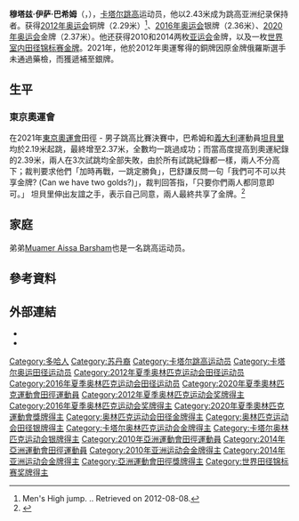 {{noteTA|G1=Sports|1=zh-hans:0米;zh-hk:0米;zh-tw:0公尺
|2=zh-hans:巴希姆;zh-hk:巴舒謙;zh-tw:巴爾希姆
|3=zh-hans:坦贝里;zh-hk:譚貝利;zh-tw:坦貝里;}}
{{Infobox sportsperson
| name                      = 穆塔兹·伊萨·巴希姆<br />Mutaz Essa Barshim
| image                     = Mutaz essa barshim.jpg
| alt                       = 
| real_name                 = 
| native_name               = 
| native_name_lang          = 
| romanizedname             = 
| english_name              = 
| birth_name                = 
| nationality               = {{QAT}}
| national_team             = {{QAT}}
| ethnicity                 = 
| hometown                  = 
| citizenship               = 
| birth_date                = {{Birth date and age|year=1991|month=6|day=24}}
| birth_place               = {{QAT}}多哈
| death_date                = 
| death_place               = 
| resting_place             = 
| resting_place_coordinates = 
| monuments                 = 
| residence                 = {{QAT}}多哈
| education                 = 
| alma_mater                = 
| occupation                = 
| years_active              = 2007年-
| height                    = {{height|m=1.88}}
| weight                    = {{weight|kg=65}}
| spouse                    = 
| country                   = {{QAT}}
| sport                     = 田徑
| event                     = 跳高
| collegeteam               = 
| team                      = 
| coach                     = 
| retired                   = 
| coaching                  = 
| worlds                    = 
{{ubl
|'''2010年世界青年田徑錦標賽'''：跳高第一名
|'''2011年鑽石聯賽多哈站'''：跳高第三名
|'''2011年國際軍人夏季運動會'''：跳高第一名
|'''2011年世界田徑錦標賽'''：跳高第七名
|'''2012年世界室內田徑錦標賽'''：跳高第九名
|'''2013年鑽石聯賽多哈站'''：跳高第二名
|'''2013年鑽石聯賽上海站'''：跳高第一名
|'''2013年世界田徑錦標賽'''：跳高第二名
|'''2014年世界室內田徑錦標賽'''：跳高第一名
|'''2014年鑽石聯賽多哈站'''：跳高第四名
|'''2014年鑽石聯賽布魯塞爾站'''：跳高第一名
|'''2014年IAAF洲際盃'''：跳高第三名
|'''2015年鑽石聯賽上海站'''：跳高第一名
|'''2015年世界田徑錦標賽'''：跳高第四名
|'''2016年世界室內田徑錦標賽'''：跳高第四名
|'''2016年鑽石聯賽多哈站'''：跳高第七名
|'''2017年鑽石聯賽多哈站'''：跳高第一名
|'''2017年鑽石聯賽上海站'''：跳高第一名
|'''2017年鑽石聯賽奧斯陸站'''：跳高第一名
|'''2017年鑽石聯賽巴黎站'''：跳高第一名
|'''2017年世界田徑錦標賽'''：跳高第一名
|'''2017年鑽石聯賽伯明罕站'''：跳高第一名
|'''2017年鑽石聯賽蘇黎世站'''：跳高第一名
|'''2018年世界室內田徑錦標賽'''：跳高第二名
|'''2018年鑽石聯賽多哈站'''：跳高第一名
|'''2018年鑽石聯賽尤金站'''：跳高第一名
|'''2018年鑽石聯賽奧斯陸站'''：跳高第一名
|'''2019年世界田徑錦標賽'''：跳高第一名
}}
| regionals                 = 
{{ubl
|'''2010年亞洲室內田徑錦標賽'''：跳高第一名
|'''2010年亞洲青年田徑錦標賽'''：跳高第一名
|'''2010年亞洲運動會'''：跳高第一名
|'''2011年亞洲田徑錦標賽'''：跳高第一名
|'''2011年泛阿拉伯運動會'''：跳高第一名
|'''2012年亞洲室內田徑錦標賽'''：跳高第一名
|'''2014年亞洲室內田徑錦標賽'''：跳高第一名
|'''2014年亞洲運動會'''：跳高第一名
|'''2015年亞洲田徑錦標賽'''：跳高第三名
|'''2016年亞洲室內田徑錦標賽'''：跳高第一名
|'''2018年亞洲室內田徑錦標賽'''：跳高第一名
}}
| nationals                 = 
{{ubl
|'''2018年Golden Spike Ostrava'''：跳高第一名
|'''2018年GyulaiIstván紀念賽'''：跳高第一名
}}
| olympics                  = 
{{ubl
|'''2012年夏季奧林匹克運動會'''：跳高第二名
|'''2016年夏季奧林匹克運動會'''：跳高第二名
|'''2020年夏季奧林匹克運動會'''：跳高第一名
}}
| commonwealth              = 
| highestranking            = 
{{plainlist|
*【跳高】：第一名（2013年6月11日）
}}
| pb                        = 
{{ubl
|'''跳高'''：2.43公尺 （2014年 '''全國紀錄'''）
}}
| medaltemplates            = 
{{MedalCountry|{{QAT}}}}
{{MedalSport|男子田徑}}
{{MedalCompetition|亞洲室內田徑錦標賽}}
{{MedalGold|2010年伊朗德黑蘭|跳高}}
{{MedalGold|2012年中國浙江省杭州市|跳高}}
{{MedalGold|2014年中國浙江省杭州市|跳高}}
{{MedalGold|2016年卡達多哈|跳高}}
{{MedalGold|2018年伊朗德黑蘭|跳高}}
{{MedalCompetition|亞洲青年田徑錦標賽}}
{{MedalGold|2010年越南河內|跳高}}
{{MedalCompetition|世界青年田徑錦標賽}}
{{MedalGold|2010年加拿大紐賓士域省蒙克頓|跳高}}
{{MedalCompetition|亞洲運動會}}
{{MedalGold|2010年中國廣東省廣州市|跳高}}
{{MedalGold|2014年韓國仁川廣域市|跳高}}
{{MedalCompetition|鑽石聯賽多哈站}}
{{MedalBronze|2011年卡達多哈|跳高}}
{{MedalSilver|2013年卡達多哈|跳高}}
{{MedalGold|2017年卡達多哈|跳高}}
{{MedalGold|2018年卡達多哈|跳高}}
{{MedalCompetition|亞洲田徑錦標賽}}
{{MedalGold|2011年日本兵庫縣神戶市|跳高}}
{{MedalBronze|2015年中國湖北省武漢市漢陽區|跳高}}
{{MedalCompetition|國際軍人夏季運動會}}
{{MedalGold|2011年巴西里約熱內盧|跳高}}
{{MedalCompetition|泛阿拉伯運動會}}
{{MedalGold|2011年卡達多哈|跳高}}
{{MedalCompetition|夏季奧林匹克運動會}}
{{MedalSilver|2012年英國英格蘭倫敦|跳高}}
{{MedalSilver|2016年巴西里約熱內盧|跳高}}
{{MedalGold|2021年日本東京|跳高}}
{{MedalCompetition|鑽石聯賽上海站}}
{{MedalGold|2013年中國上海市|跳高}}
{{MedalGold|2015年中國上海市|跳高}}
{{MedalGold|2017年中國上海市|跳高}}
{{MedalCompetition|世界田徑錦標賽}}
{{MedalSilver|2013年俄羅斯莫斯科|跳高}}
{{MedalGold|2017年英國英格蘭倫敦|跳高}}
{{MedalGold|2019年卡達多哈|跳高}}
{{MedalCompetition|世界室內田徑錦標賽}}
{{MedalGold|2014年波蘭|跳高}}
{{MedalSilver|2018年英國英格蘭伯明罕|跳高}}
{{MedalCompetition|鑽石聯賽布魯塞爾站}}
{{MedalGold|2014年比利時布魯塞爾|跳高}}
{{MedalCompetition|IAAF洲際盃}}
{{MedalBronze|2014年摩洛哥馬拉喀什|跳高}}
{{MedalCompetition|鑽石聯賽奧斯陸站}}
{{MedalGold|2017年挪威奧斯陸|跳高}}
{{MedalGold|2018年挪威奧斯陸|跳高}}
{{MedalCompetition|鑽石聯賽巴黎站}}
{{MedalGold|2017年法國巴黎|跳高}}
{{MedalCompetition|鑽石聯賽伯明罕站}}
{{MedalGold|2017年英國英格蘭伯明罕|跳高}}
{{MedalCompetition|鑽石聯賽蘇黎世站}}
{{MedalGold|2017年瑞士蘇黎世|跳高}}
{{MedalCompetition|鑽石聯賽尤金站}}
{{MedalGold|2018年美國俄勒岡州雷恩縣尤金|跳高}}
{{MedalCompetition|Golden Spike Ostrava}}
{{MedalGold|2018年捷克Ostrava|跳高}}
{{MedalCompetition|GyulaiIstván紀念賽}}
{{MedalGold|2018年匈牙利Székesfehérvár|跳高}}
| show-medals               = 
| updated                   = 2021年8月1日
}}
'''穆塔兹·伊萨·巴希姆'''（{{lang-ar|معتز عيسى برشم}}，{{bd|1991年|6月24日||}}），[[卡塔尔|卡塔尔]][[跳高|跳高]]运动员，他以2.43米成为跳高亚洲纪录保持者。获得[[2012年奥运会|2012年奥运会]]铜牌（2.29米）<ref>Men's High jump. {{cite web |url=http://www.london2012.com/athletics/event/men-high-jump/index.html |title=存档副本 |accessdate=2012-08-07 |deadurl=yes |archiveurl=https://web.archive.org/web/20120810222937/http://www.london2012.com/athletics/event/men-high-jump/index.html |archivedate=2012-08-10 }}.. Retrieved on 2012-08-08.</ref>、[[2016年奥运会|2016年奥运会]]银牌（2.36米）、[[2020年奥运会|2020年奥运会]]金牌（2.37米）。他还获得2010和2014两枚[[亚运会|亚运会]]金牌，以及一枚[[世界室内田径锦标赛|世界室内田径锦标赛]][[金牌|金牌]]。2021年，他於2012年奧運奪得的銅牌因原金牌俄羅斯選手未通過藥檢，而獲遞補至銀牌。

== 生平 ==
=== 東京奧運會 ===
在2021年[[2020年夏季奧林匹克運動會|東京奧運會]]田徑 - 男子跳高比賽決賽中，巴希姆和[[義大利|義大利]]運動員[[吉安馬科·坦貝里|坦貝里]]均於2.19米起跳，最終增至2.37米，全數均一跳過成功；而當高度提高到奧運紀錄的2.39米，兩人在3次試跳均全部失敗，由於所有試跳紀錄都一樣，兩人不分高下；裁判要求他們「加時再戰，一跳定勝負」，巴舒謙反問一句「我們可不可以共享金牌? (Can we have two golds?)」，裁判回答指，「只要你們兩人都同意即可。」 坦貝里伸出友誼之手，表示自己同意，兩人最終共享了金牌。<ref>{{Cite web|title=【東京奧運】「可以有兩個金牌嗎？」男子跳高首次分「金」友誼萬歲|url=https://hk.sports.yahoo.com/news/%E6%9D%B1%E4%BA%AC%E5%A5%A7%E9%81%8B-%E5%8F%AF%E4%BB%A5%E6%9C%89%E5%85%A9%E5%80%8B%E9%87%91%E7%89%8C%E5%97%8E-%E7%94%B7%E5%AD%90%E8%B7%B3%E9%AB%98%E9%A6%96%E6%AC%A1%E5%88%86-%E9%87%91-%E5%8F%8B%E8%AA%BC%E8%90%AC%E6%AD%B2-070521632.html|access-date=2021-08-02|work=hk.sports.yahoo.com|language=zh-Hant-HK|archive-date=2021-08-02|archive-url=https://web.archive.org/web/20210802085531/https://hk.sports.yahoo.com/news/%E6%9D%B1%E4%BA%AC%E5%A5%A7%E9%81%8B-%E5%8F%AF%E4%BB%A5%E6%9C%89%E5%85%A9%E5%80%8B%E9%87%91%E7%89%8C%E5%97%8E-%E7%94%B7%E5%AD%90%E8%B7%B3%E9%AB%98%E9%A6%96%E6%AC%A1%E5%88%86-%E9%87%91-%E5%8F%8B%E8%AA%BC%E8%90%AC%E6%AD%B2-070521632.html|dead-url=no}}</ref>

== 家庭 ==
弟弟[[Muamer_Aissa_Barsham|Muamer Aissa Barsham]]也是一名跳高运动员。

== 參考資料 ==
{{Reflist}}

== 外部連結 ==
* {{IOC profile|id=mutaz-essa-barshim}}
* {{IAAF name|253964}}

{{亚洲运动会田径比赛男子跳高冠军}}
{{奥林匹克运动会田径比赛男子跳高冠军}}

{{Authority control}}
{{DEFAULTSORT:Barshim, Mutaz Essa}}
[[Category:多哈人|Category:多哈人]]
[[Category:苏丹裔|Category:苏丹裔]]
[[Category:卡塔尔跳高运动员|Category:卡塔尔跳高运动员]]
[[Category:卡塔尔奥运田径运动员|Category:卡塔尔奥运田径运动员]]
[[Category:2012年夏季奥林匹克运动会田径运动员|Category:2012年夏季奥林匹克运动会田径运动员]]
[[Category:2016年夏季奥林匹克运动会田径运动员|Category:2016年夏季奥林匹克运动会田径运动员]]
[[Category:2020年夏季奧林匹克運動會田徑運動員|Category:2020年夏季奧林匹克運動會田徑運動員]]
[[Category:2012年夏季奥林匹克运动会奖牌得主|Category:2012年夏季奥林匹克运动会奖牌得主]]
[[Category:2016年夏季奥林匹克运动会奖牌得主|Category:2016年夏季奥林匹克运动会奖牌得主]]
[[Category:2020年夏季奧林匹克運動會獎牌得主|Category:2020年夏季奧林匹克運動會獎牌得主]]
[[Category:奥林匹克运动会田径金牌得主|Category:奥林匹克运动会田径金牌得主]]
[[Category:奥林匹克运动会田径银牌得主|Category:奥林匹克运动会田径银牌得主]]
[[Category:卡塔尔奥林匹克运动会金牌得主|Category:卡塔尔奥林匹克运动会金牌得主]]
[[Category:卡塔尔奥林匹克运动会银牌得主|Category:卡塔尔奥林匹克运动会银牌得主]]
[[Category:2010年亞洲運動會田徑運動員|Category:2010年亞洲運動會田徑運動員]]
[[Category:2014年亞洲運動會田徑運動員|Category:2014年亞洲運動會田徑運動員]]
[[Category:2010年亚洲运动会金牌得主|Category:2010年亚洲运动会金牌得主]]
[[Category:2014年亚洲运动会金牌得主|Category:2014年亚洲运动会金牌得主]]
[[Category:亞洲運動會田徑獎牌得主|Category:亞洲運動會田徑獎牌得主]]
[[Category:世界田径锦标赛奖牌得主|Category:世界田径锦标赛奖牌得主]]